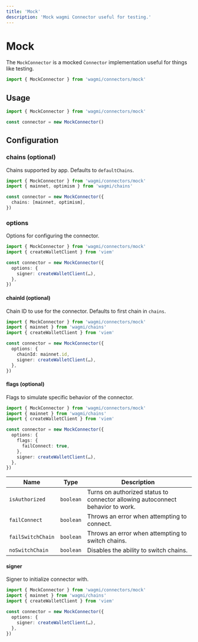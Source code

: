 ```yaml
---
title: 'Mock'
description: 'Mock wagmi Connector useful for testing.'
---
```


# Mock

The `MockConnector` is a mocked `Connector` implementation useful for things like testing.

```ts
import { MockConnector } from 'wagmi/connectors/mock'
```

## Usage

```ts
import { MockConnector } from 'wagmi/connectors/mock'

const connector = new MockConnector()
```

## Configuration

### chains (optional)

Chains supported by app. Defaults to `defaultChains`.

```ts {5}
import { MockConnector } from 'wagmi/connectors/mock'
import { mainnet, optimism } from 'wagmi/chains'

const connector = new MockConnector({
  chains: [mainnet, optimism],
})
```

### options

Options for configuring the connector.

```ts {5-7}
import { MockConnector } from 'wagmi/connectors/mock'
import { createWalletClient } from 'viem'

const connector = new MockConnector({
  options: {
    signer: createWalletClient(…),
  },
})
```

#### chainId (optional)

Chain ID to use for the connector. Defaults to first chain in `chains`.

```ts {7}
import { MockConnector } from 'wagmi/connectors/mock'
import { mainnet } from 'wagmi/chains'
import { createWalletClient } from 'viem'

const connector = new MockConnector({
  options: {
    chainId: mainnet.id,
    signer: createWalletClient(…),
  },
})
```

#### flags (optional)

Flags to simulate specific behavior of the connector.

```ts {7-9}
import { MockConnector } from 'wagmi/connectors/mock'
import { mainnet } from 'wagmi/chains'
import { createWalletClient } from 'viem'

const connector = new MockConnector({
  options: {
    flags: {
      failConnect: true,
    },
    signer: createWalletClient(…),
  },
})
```

| Name              | Type      | Description                                                                    |
| ----------------- | --------- | ------------------------------------------------------------------------------ |
| `isAuthorized`    | `boolean` | Turns on authorized status to connector allowing autoconnect behavior to work. |
| `failConnect`     | `boolean` | Throws an error when attempting to connect.                                    |
| `failSwitchChain` | `boolean` | Throws an error when attempting to switch chains.                              |
| `noSwitchChain`   | `boolean` | Disables the ability to switch chains.                                         |

#### signer

Signer to initialize connector with.

```ts {7}
import { MockConnector } from 'wagmi/connectors/mock'
import { mainnet } from 'wagmi/chains'
import { createWalletClient } from 'viem'

const connector = new MockConnector({
  options: {
    signer: createWalletClient(…),
  },
})
```
